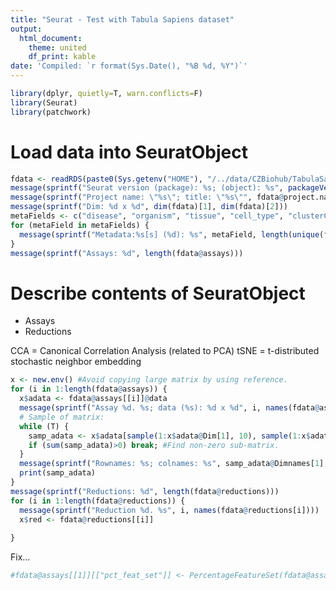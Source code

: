 ```yaml
---
title: "Seurat - Test with Tabula Sapiens dataset"
output:
  html_document:
    theme: united
    df_print: kable
date: 'Compiled: `r format(Sys.Date(), "%B %d, %Y")`'
---
```


```r
library(dplyr, quietly=T, warn.conflicts=F)
library(Seurat)
library(patchwork)
```

# Load data into SeuratObject

```r
fdata <- readRDS(paste0(Sys.getenv("HOME"), "/../data/CZBiohub/TabulaSapiens/data/collection_Alzheimer_Leng_2021/", "local_01.rds"))
message(sprintf("Seurat version (package): %s; (object): %s", packageVersion('Seurat'), fdata@version))
message(sprintf("Project name: \"%s\"; title: \"%s\"", fdata@project.name, fdata@misc$title))
message(sprintf("Dim: %d x %d", dim(fdata)[1], dim(fdata)[2]))
metaFields <- c("disease", "organism", "tissue", "cell_type", "clusterCellType")
for (metaField in metaFields) {
  message(sprintf("Metadata:%s[s] (%d): %s", metaField, length(unique(fdata@meta.data[[metaField]])), paste(ordered(unique(fdata@meta.data[[metaField]])), collapse=',')))
}
message(sprintf("Assays: %d", length(fdata@assays)))
```

# Describe contents of SeuratObject

  * Assays
  * Reductions

CCA = Canonical Correlation Analysis (related to PCA)
tSNE = t-distributed stochastic neighbor embedding

```r
x <- new.env() #Avoid copying large matrix by using reference.
for (i in 1:length(fdata@assays)) {
  x$adata <- fdata@assays[[i]]@data
  message(sprintf("Assay %d. %s; data (%s): %d x %d", i, names(fdata@assays)[i], class(x$adata), x$adata@Dim[1], x$adata@Dim[2]))
  # Sample of matrix:
  while (T) {
    samp_adata <- x$adata[sample(1:x$adata@Dim[1], 10), sample(1:x$adata@Dim[2], 40)]
    if (sum(samp_adata)>0) break; #Find non-zero sub-matrix.
  }
  message(sprintf("Rownames: %s; colnames: %s", samp_adata@Dimnames[1], samp_adata@Dimnames[2]))
  print(samp_adata)
}
message(sprintf("Reductions: %d", length(fdata@reductions)))
for (i in 1:length(fdata@reductions)) {
  message(sprintf("Reduction %d. %s", i, names(fdata@reductions[i])))
  x$red <- fdata@reductions[[i]]
  
}
```

Fix...

```r
#fdata@assays[[1]][["pct_feat_set"]] <- PercentageFeatureSet(fdata@assays[[1]], pattern = "*")
```
